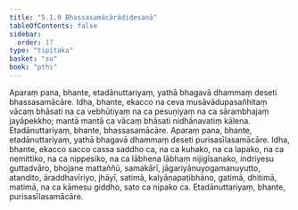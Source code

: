 ```yaml
---
title: "5.1.9 Bhassasamācārādidesanā"
tableOfContents: false
sidebar:
  order: 17
type: "tipitaka"
basket: "su"
book: "pthi"
---
```



<DynamicBreadcrumb />

<Division number="153" book="pthi">

<Paragraph number="313" book="pthi">
Aparaṃ pana, bhante, etadānuttariyaṃ, yathā bhagavā dhammaṃ deseti bhassasamācāre. Idha, bhante, ekacco na ceva musāvādupasañhitaṃ vācaṃ bhāsati na ca vebhūtiyaṃ na ca pesuṇiyaṃ na ca sārambhajaṃ jayāpekkho; mantā mantā ca vācaṃ bhāsati nidhānavatiṃ kālena. Etadānuttariyaṃ, bhante, bhassasamācāre.
</Paragraph>

<Paragraph number="314" book="pthi">
Aparaṃ pana, bhante, etadānuttariyaṃ, yathā bhagavā dhammaṃ deseti purisasīlasamācāre. Idha, bhante, ekacco sacco cassa saddho ca, na ca kuhako, na ca lapako, na ca nemittiko, na ca nippesiko, na ca lābhena lābhaṃ nijigīsanako, indriyesu guttadvāro, bhojane mattaññū, samakārī, jāgariyānuyogamanuyutto, atandito, āraddhavīriyo, jhāyī, satimā, kalyāṇapaṭibhāno, gatimā, dhitimā, matimā, na ca kāmesu giddho, sato ca nipako ca. Etadānuttariyaṃ, bhante, purisasīlasamācāre.
</Paragraph>
</Division>